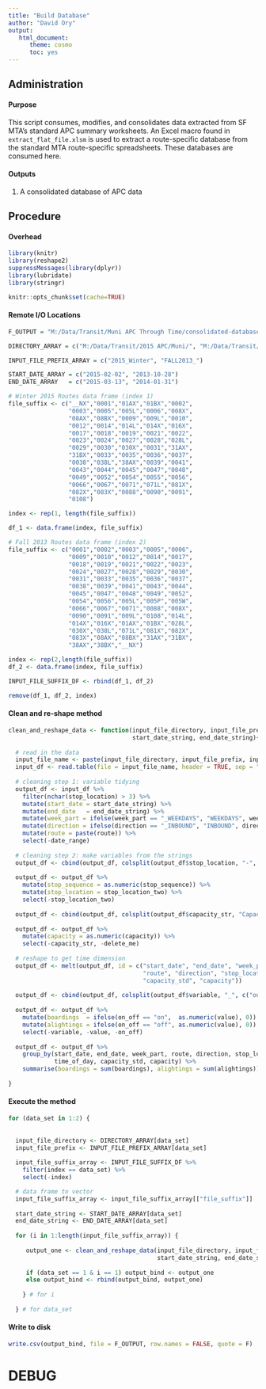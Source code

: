 ```yaml
---
title: "Build Database"
author: "David Ory"
output: 
   html_document:
      theme: cosmo
      toc: yes
---
```


## Administration

#### Purpose
This script consumes, modifies, and consolidates data extracted from SF MTA's standard APC summary worksheets.  An Excel macro found in `extract_flat_file.xlsm` is used to extract a route-specific database from the standard MTA route-specific spreadsheets.  These databases are consumed here.  

#### Outputs
1.  A consolidated database of APC data

## Procedure

#### Overhead
```r
library(knitr)
library(reshape2)
suppressMessages(library(dplyr))
library(lubridate)
library(stringr)
```

```r
knitr::opts_chunk$set(cache=TRUE)
```

#### Remote I/O Locations
```r
F_OUTPUT = "M:/Data/Transit/Muni APC Through Time/consolidated-database.csv"

DIRECTORY_ARRAY = c("M:/Data/Transit/2015 APC/Muni/", "M:/Data/Transit/2013 APC/Muni/")

INPUT_FILE_PREFIX_ARRAY = c("2015_Winter", "FALL2013_")

START_DATE_ARRAY = c("2015-02-02", "2013-10-28")
END_DATE_ARRAY   = c("2015-03-13", "2014-01-31")

# Winter 2015 Routes data frame (index 1)
file_suffix <- c("__NX","0001","01AX","01BX","0002",
                 "0003","0005","005L","0006","008X",
                 "08AX","08BX","0009","009L","0010",
                 "0012","0014","014L","014X","016X",
                 "0017","0018","0019","0021","0022",
                 "0023","0024","0027","0028","028L",
                 "0029","0030","030X","0031","31AX",
                 "31BX","0033","0035","0036","0037",
                 "0038","038L","38AX","0039","0041",
                 "0043","0044","0045","0047","0048",
                 "0049","0052","0054","0055","0056",
                 "0066","0067","0071","071L","081X",
                 "082X","083X","0088","0090","0091",
                 "0108")

index <- rep(1, length(file_suffix))

df_1 <- data.frame(index, file_suffix)

# Fall 2013 Routes data frame (index 2)
file_suffix <- c("0001","0002","0003","0005","0006",
                 "0009","0010","0012","0014","0017",
                 "0018","0019","0021","0022","0023",
                 "0024","0027","0028","0029","0030",
                 "0031","0033","0035","0036","0037",
                 "0038","0039","0041","0043","0044",
                 "0045","0047","0048","0049","0052",
                 "0054","0056","005L","005P","005W",
                 "0066","0067","0071","0088","008X",
                 "0090","0091","009L","0108","014L",
                 "014X","016X","01AX","01BX","028L",
                 "030X","038L","071L","081X","082X",
                 "083X","08AX","08BX","31AX","31BX",
                 "38AX","38BX","__NX")

index <- rep(2,length(file_suffix))
df_2 <- data.frame(index, file_suffix)

INPUT_FILE_SUFFIX_DF <- rbind(df_1, df_2)

remove(df_1, df_2, index)

```


#### Clean and re-shape method
```r
clean_and_reshape_data <- function(input_file_directory, input_file_prefix, input_file_suffix,
                                   start_date_string, end_date_string){
  
  # read in the data
  input_file_name <- paste(input_file_directory, input_file_prefix, input_file_suffix, ".csv", sep = "")
  input_df <- read.table(file = input_file_name, header = TRUE, sep = ",", stringsAsFactors = FALSE, strip.white = TRUE)
  
  # cleaning step 1: variable tidying
  output_df <- input_df %>%
    filter(nchar(stop_location) > 3) %>%
    mutate(start_date = start_date_string) %>%
    mutate(end_date   = end_date_string) %>%
    mutate(week_part = ifelse(week_part == "_WEEKDAYS", "WEEKDAYS", week_part)) %>%
    mutate(direction = ifelse(direction == "_INBOUND", "INBOUND", direction)) %>%
    mutate(route = paste(route)) %>%
    select(-date_range)
  
  # cleaning step 2: make variables from the strings
  output_df <- cbind(output_df, colsplit(output_df$stop_location, "-", c("stop_sequence", "stop_location_two")))
  
  output_df <- output_df %>%
    mutate(stop_sequence = as.numeric(stop_sequence)) %>%
    mutate(stop_location = stop_location_two) %>%
    select(-stop_location_two)
  
  output_df <- cbind(output_df, colsplit(output_df$capacity_str, "Capacity = ", c("delete_me", "capacity")))
  
  output_df <- output_df %>%
    mutate(capacity = as.numeric(capacity)) %>%
    select(-capacity_str, -delete_me)
  
  # reshape to get time dimension
  output_df <- melt(output_df, id = c("start_date", "end_date", "week_part", 
                                      "route", "direction", "stop_location", "stop_sequence", 
                                      "capacity_std", "capacity")) 
  
  output_df <- cbind(output_df, colsplit(output_df$variable, "_", c("on_off", "time_of_day")))
  
  output_df <- output_df %>%
    mutate(boardings  = ifelse(on_off == "on",  as.numeric(value), 0)) %>%
    mutate(alightings = ifelse(on_off == "off", as.numeric(value), 0)) %>%
    select(-variable, -value, -on_off)
  
  output_df <- output_df %>%
    group_by(start_date, end_date, week_part, route, direction, stop_location, stop_sequence, 
             time_of_day, capacity_std, capacity) %>%
    summarise(boardings = sum(boardings), alightings = sum(alightings))
  
}
```


#### Execute the method
```r
for (data_set in 1:2) {
  
  
  input_file_directory <- DIRECTORY_ARRAY[data_set]
  input_file_prefix <- INPUT_FILE_PREFIX_ARRAY[data_set]
  
  input_file_suffix_array <- INPUT_FILE_SUFFIX_DF %>%
    filter(index == data_set) %>%
    select(-index)

  # data frame to vector
  input_file_suffix_array <- input_file_suffix_array[["file_suffix"]]
  
  start_date_string <- START_DATE_ARRAY[data_set]
  end_date_string <- END_DATE_ARRAY[data_set]
  
  for (i in 1:length(input_file_suffix_array)) {
    
     output_one <- clean_and_reshape_data(input_file_directory, input_file_prefix, input_file_suffix_array[i],
                                          start_date_string, end_date_string)
    
     if (data_set == 1 & i == 1) output_bind <- output_one
     else output_bind <- rbind(output_bind, output_one)
    
    } # for i
  
  } # for data_set
```

#### Write to disk
```r
write.csv(output_bind, file = F_OUTPUT, row.names = FALSE, quote = F)

```

# DEBUG
```r


```

